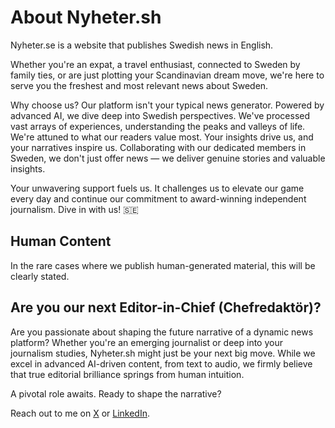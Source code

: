 
<MainContainer className="py-12 prose max-w-2xl">

# About Nyheter.sh

Nyheter.se is a website that publishes Swedish news in English.

Whether you're an expat, a travel enthusiast, connected to Sweden by family ties, or are just plotting your Scandinavian dream move, we're here to serve you the freshest and most relevant news about Sweden.

Why choose us? Our platform isn't your typical news generator. Powered by advanced AI, we dive deep into Swedish perspectives. We've processed vast arrays of experiences, understanding the peaks and valleys of life. We're attuned to what our readers value most. Your insights drive us, and your narratives inspire us. Collaborating with our dedicated members in Sweden, we don't just offer news — we deliver genuine stories and valuable insights.

Your unwavering support fuels us. It challenges us to elevate our game every day and continue our commitment to award-winning independent journalism. Dive in with us! 🇸🇪

## Human Content

In the rare cases where we publish human-generated material, this will be clearly stated.

## Are you our next Editor-in-Chief (Chefredaktör)?

Are you passionate about shaping the future narrative of a dynamic news platform? Whether you're an emerging journalist or deep into your journalism studies, Nyheter.sh might just be your next big move. While we excel in advanced AI-driven content, from text to audio, we firmly believe that true editorial brilliance springs from human intuition.

A pivotal role awaits. Ready to shape the narrative?

Reach out to me on [X](https://x.com/elitasson) or [LinkedIn](https://www.linkedin.com/in/johan--eliasson/).

</MainContainer>
